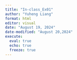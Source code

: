 ---
title: "In-class_Ex01"
author: "Yuheng Liang"
format: html
editor: visual
date: "August 19, 2024"
date-modified: "August 20,2024"
execute: 
  eval: true
  echo: true
  freeze: true
---
